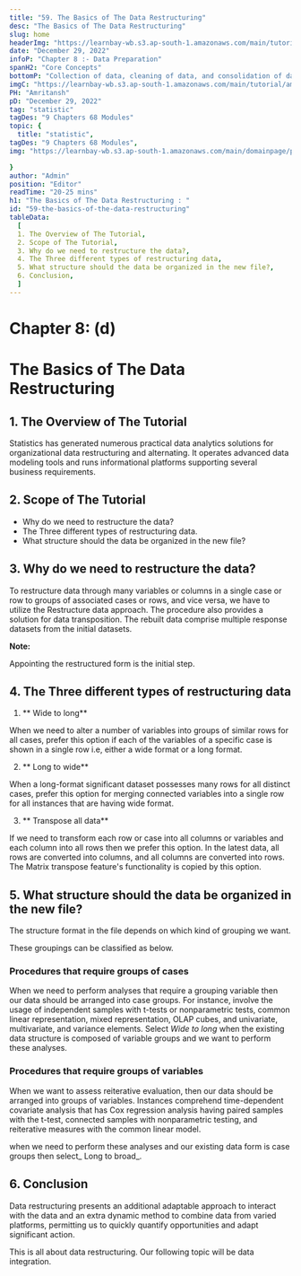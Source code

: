```yaml
---
title: "59. The Basics of The Data Restructuring"
desc: "The Basics of The Data Restructuring"
slug: home
headerImg: "https://learnbay-wb.s3.ap-south-1.amazonaws.com/main/tutorial/Statistics+Header.png"
date: "December 29, 2022"
infoP: "Chapter 8 :- Data Preparation"
spanH2: "Core Concepts"
bottomP: "Collection of data, cleaning of data, and consolidation of data into a single file or data table are all steps in the process of data preparation, which is done largely for analytical purposes."
imgC: "https://learnbay-wb.s3.ap-south-1.amazonaws.com/main/tutorial/amritansh.png"
PH: "Amritansh"
pD: "December 29, 2022"
tag: "statistic"
tagDes: "9 Chapters 68 Modules"
topic: {
  title: "statistic",
tagDes: "9 Chapters 68 Modules",
img: "https://learnbay-wb.s3.ap-south-1.amazonaws.com/main/domainpage/pie-chart.png"

}
author: "Admin"
position: "Editor"
readTime: "20-25 mins"
h1: "The Basics of The Data Restructuring : "
id: "59-the-basics-of-the-data-restructuring"
tableData:
  [
  1. The Overview of The Tutorial, 
  2. Scope of The Tutorial,  
  3. Why do we need to restructure the data?,  
  4. The Three different types of restructuring data, 
  5. What structure should the data be organized in the new file?,
  6. Conclusion,
  ]
---
```


# **Chapter 8: (d)**


# **The Basics of The Data Restructuring**


## 1. The Overview of The Tutorial

Statistics has generated numerous practical data analytics solutions for organizational data restructuring and alternating. It operates advanced data modeling tools and runs informational platforms supporting several business requirements.


## 2. Scope of The Tutorial



* Why do we need to restructure the data?
* The Three different types of restructuring data.
* What structure should the data be organized in the new file?


## 3. Why do we need to restructure the data?

To restructure data through many variables or columns in a single case or row to groups of associated cases or rows, and vice versa, we have to utilize the Restructure data approach. The procedure also provides a solution for data transposition. The rebuilt data comprise multiple response datasets from the initial datasets.


**Note:**

 Appointing the restructured form is the initial step.


## 4. The Three different types of restructuring data



1. ** Wide to long**

When we need to alter a number of variables into groups of similar rows for all cases, prefer this option if each of the variables of a specific case is shown in a single row i.e, either a wide format or a long format.



2. ** Long to wide**

When a long-format significant dataset possesses many rows for all distinct cases, prefer this option for merging connected variables into a single row for all instances that are having wide format.



3. ** Transpose all data**

If we need to transform each row or case into all columns or variables and each column into all rows then we prefer this option. In the latest data, all rows are converted into columns, and all columns are converted into rows. The Matrix transpose feature's functionality is copied by this option.


## 5. What structure should the data be organized in the new file?

The structure format in the file depends on which kind of grouping we want.

These groupings can be classified as below. 


### **Procedures that require groups of cases**

When we need to perform analyses that require a grouping variable then our data should be arranged into case groups. For instance, involve the usage of independent samples with t-tests or nonparametric tests, common linear representation, mixed representation, OLAP cubes, and univariate, multivariate, and variance elements. Select _Wide to long_ when the existing data structure is composed of variable groups and we want to perform these analyses.


### **Procedures that require groups of variables**

When we want to assess reiterative evaluation, then our data should be arranged into groups of variables. Instances comprehend time-dependent covariate analysis that has Cox regression analysis having paired samples with the t-test, connected samples with nonparametric testing, and reiterative measures with the common linear model.

when we need to perform these analyses and our existing data form is case groups then select_ Long to broad_.


## 6. Conclusion

Data restructuring presents an additional adaptable approach to interact with the data and an extra dynamic method to combine data from varied platforms, permitting us to quickly quantify opportunities and adapt significant action.

This is all about data restructuring. Our following topic will be data integration.